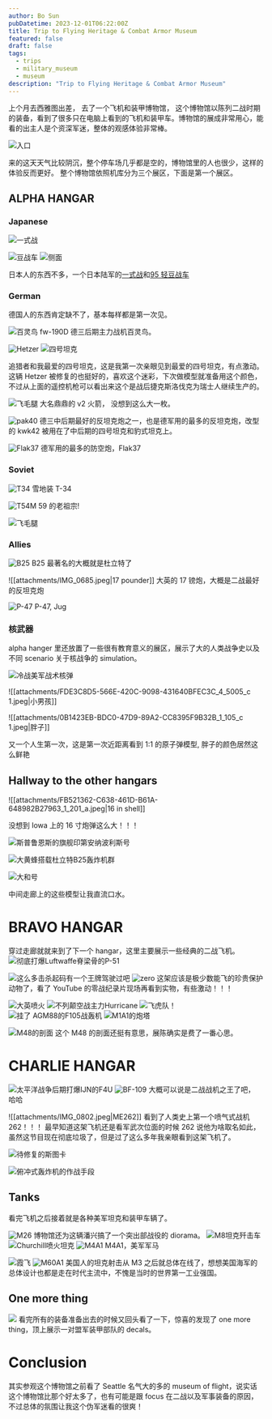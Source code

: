 ```yaml
---
author: Bo Sun
pubDatetime: 2023-12-01T06:22:00Z
title: Trip to Flying Heritage & Combat Armor Museum
featured: false
draft: false
tags:
  - trips
  - military_museum
  - museum
description: "Trip to Flying Heritage & Combat Armor Museum"
---
```


上个月去西雅图出差， 去了一个飞机和装甲博物馆， 这个博物馆以陈列二战时期的装备，看到了很多只在电脑上看到的飞机和装甲车。博物馆的展成非常用心，能看的出主人是个资深军迷，整体的观感体验非常棒。

![入口](/attachments/IMG_3761.jpeg)

来的这天天气比较阴沉，整个停车场几乎都是空的，博物馆里的人也很少，这样的体验反而更好。
整个博物馆依照机库分为三个展区，下面是第一个展区。

## ALPHA HANGAR

### Japanese

![一式战](/attachments/IMG_0657.jpeg)

![豆战车](/attachments/IMG_0655.jpeg)
![侧面](/attachments/485D6311-C689-4683-AA59-AE6E6F45C975_1_105_c.jpeg)

日本人的东西不多，一个日本陆军的[一式战](https://en.wikipedia.org/wiki/Nakajima_Ki-43_Hayabusa)和[95 轻豆战车](https://en.wikipedia.org/wiki/Type_95_Ha-Go_light_tank)

### German

德国人的东西肯定缺不了，基本每样都是第一次见。

![百灵鸟 fw-190D](/attachments/IMG_0654.jpeg)
德三后期主力战机百灵鸟。

![Hetzer](/attachments/IMG_0721.jpeg)
![四号坦克](/attachments/IMG_0658.jpeg)

追猎者和我最爱的四号坦克，这是我第一次亲眼见到最爱的四号坦克，有点激动。这辆 Hetzer 被修复的也挺好的，喜欢这个迷彩，下次做模型就准备用这个颜色，不过从上面的遥控机枪可以看出来这个是战后捷克斯洛伐克为瑞士人继续生产的。

![飞毛腿](/attachments/IMG_0670.jpeg)
大名鼎鼎的 v2 火箭， 没想到这么大一枚。

![pak40](/attachments/IMG_0683.jpeg)
德三中后期最好的反坦克炮之一，也是德军用的最多的反坦克炮，改型的 kwk42 被用在了中后期的四号坦克和豹式坦克上。

![Flak37](/attachments/IMG_0687.jpeg)
德军用的最多的防空炮，Flak37

### Soviet

![T34](/attachments/IMG_0728.jpeg)
雪地装 T-34

![T54M](/attachments/IMG_0726.jpeg)
59 的老祖宗!

![飞毛腿](/attachments/4896CB47-D7F9-4062-B963-8E62896111E4_1_105_c.jpeg)

### Allies

![B25](/attachments/IMG_0697.jpeg)
B25 最著名的大概就是杜立特了

![[attachments/IMG_0685.jpeg|17 pounder]]
大英的 17 镑炮，大概是二战最好的反坦克炮

![P-47](/attachments/IMG_0709.jpeg)
P-47, Jug

### 核武器

alpha hanger 里还放置了一些很有教育意义的展区，展示了大的人类战争史以及不同 scenario 关于核战争的 simulation。

![冷战美军战术核弹](/attachments/IMG_0730.jpeg)

![[attachments/FDE3C8D5-566E-420C-9098-431640BFEC3C_4_5005_c 1.jpeg|小男孩]]

![[attachments/0B1423EB-BDC0-47D9-89A2-CC8395F9B32B_1_105_c 1.jpeg|胖子]]

又一个人生第一次，这是第一次近距离看到 1:1 的原子弹模型, 胖子的颜色居然这么鲜艳

## Hallway to the other hangars

![[attachments/FB521362-C638-461D-B61A-648982B27963_1_201_a.jpeg|16 in shell]]

没想到 Iowa 上的 16 寸炮弹这么大！！！

![斯普鲁恩斯的旗舰印第安纳波利斯号](/attachments/IMG_0741.jpeg)

![大黄蜂搭载杜立特B25轰炸机群](/attachments/IMG_0744.jpeg)

![大和号](/attachments/IMG_0742.jpeg)

中间走廊上的这些模型让我直流口水。

# BRAVO HANGAR

穿过走廊就就来到了下一个 hangar，这里主要展示一些经典的二战飞机。
![彻底打爆Luftwaffe脊梁骨的P-51](/attachments/IMG_0747.jpeg)

![这么多击杀起码有一个王牌驾驶过吧](/attachments/IMG_0751.jpeg)
![zero](/attachments/IMG_0755.jpeg)
这架应该是极少数能飞的珍贵保护动物了，看了 YouTube 的零战纪录片现场再看到实物，有些激动！！！

![大英喷火](/attachments/IMG_0769.jpeg)
![不列颠空战主力Hurricane](/attachments/IMG_3861.jpeg)
![飞虎队！](/attachments/IMG_0785.jpeg)
![挂了 AGM88的F105战轰机](/attachments/IMG_0788.jpeg)
![M1A1的炮塔](/attachments/IMG_0760.jpeg)

![M48的剖面](/attachments/IMG_0767.jpeg)
这个 M48 的剖面还挺有意思，展陈确实是费了一番心思。

# CHARLIE HANGAR

![太平洋战争后期打爆IJN的F4U](/attachments/IMG_0792.jpeg)
![BF-109](/attachments/IMG_0797.jpeg)
大概可以说是二战战机之王了吧， 哈哈

![[attachments/IMG_0802.jpeg|ME262]]
看到了人类史上第一个喷气式战机 262！！！ 最早知道这架飞机还是看军武次位面的时候 262 说他为啥取名如此，虽然这节目现在彻底垃圾了，但是过了这么多年我亲眼看到这架飞机了。

![待修复的斯图卡](/attachments/IMG_0804.jpeg)

![俯冲式轰炸机的作战手段](/attachments/IMG_0808.jpeg)

## Tanks

看完飞机之后接着就是各种美军坦克和装甲车辆了。

![M26](/attachments/IMG_0810.jpeg)
博物馆还为这辆潘兴搞了一个突出部战役的 diorama。
![M8坦克歼击车](/attachments/IMG_0814.jpeg)
![Churchill喷火坦克](/attachments/IMG_0816.jpeg)
![M4A1](/attachments/IMG_0819.jpeg)
M4A1，美军军马

![霞飞](/attachments/IMG_0826.jpeg)
![M60A1](/attachments/IMG_0830.jpeg)
美国人的坦克射击从 M3 之后就总体在线了，想想美国海军的总体设计也都是走在时代主流中，不愧是当时的世界第一工业强国。

## One more thing

![](/attachments/IMG_0858.jpeg)
看完所有的装备准备出去的时候又回头看了一下，惊喜的发现了 one more thing，顶上展示一对盟军装甲部队的 decals。

# Conclusion

其实参观这个博物馆之前看了 Seattle 名气大的多的 museum of flight，说实话这个博物馆比那个好太多了，也有可能是跟 focus 在二战以及军事装备的原因，不过总体的氛围让我这个伪军迷看的很爽！
